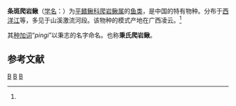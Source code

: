 {{Speciesbox 
| taxon = Beaufortia pingi
| status = NE
| status_system = IUCN3.1
| authority = Fang, 1930<ref name='id6496'>{{cite web| url =http://www.bioinfo.cn/db05/BjdwSpecies.php?action=view&id=6496| title =条斑爬岩鳅| work =中国动物物种编目数据库| publisher =中国科学院微生物研究所| author =中国科学院动物研究所| accessdate =2009-04-11| deadurl =yes| archiveurl =https://web.archive.org/web/20160305054442/http://www.bioinfo.cn/db05/BjdwSpecies.php?action=view&id=6496| archivedate =2016-03-05}}</ref>
| synonyms =
}}

'''条斑爬岩鳅'''（[[学名|学名]]：{{lang|la|''Beaufortia pingi''}}）为[[平鳍鳅科|平鳍鳅科]][[爬岩鳅属|爬岩鳅属]]的[[鱼类|鱼类]]，是中国的特有物种。分布于[[西洋江|西洋江]]等，多见于山溪激流河段。该物种的模式产地在广西凌云。<ref name='id6496'/>

其[[种加词|种加词]]“''pingi''”以秉志的名字命名。也称'''秉氏爬岩鳅'''。

== 参考文献 ==
{{reflist}}

{{Taxonbar|from=Q1040526}}

[[Category:爬岩鳅属|B]]
[[Category:1930年描述的魚類|B]]
[[Category:中国特有种|B]]